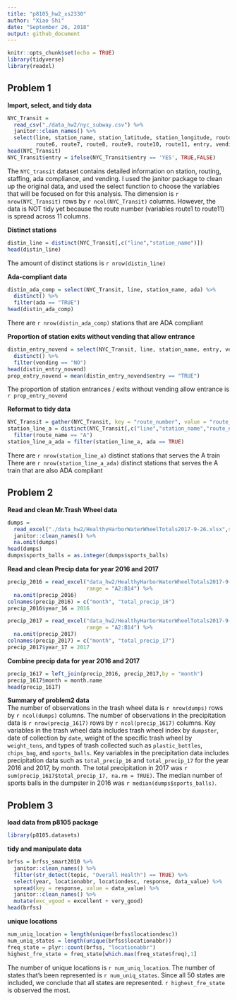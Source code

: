 ```yaml
---
title: "p8105_hw2_xs2330"
author: "Xiao Shi"
date: "September 26, 2018"
output: github_document
---
```


```r
knitr::opts_chunk$set(echo = TRUE)
library(tidyverse)
library(readxl)
```

## Problem 1
**Import, select, and tidy data**
```r
NYC_Transit = 
  read_csv("./data_hw2/nyc_subway.csv") %>%
  janitor::clean_names() %>%
  select(line, station_name, station_latitude, station_longitude, route1, route2, route3, route4, route5, 
         route6, route7, route8, route9, route10, route11, entry, vending, entrance_type, ada)
head(NYC_Transit)
NYC_Transit$entry = ifelse(NYC_Transit$entry == 'YES', TRUE,FALSE)
```

The `NYC_transit` dataset contains detailed information on station, routing, staffing, ada compliance, and vending. I used the janitor package to clean up the original data, and used the select function to choose the variables that will be focused on for this analysis. The dimension is `r nrow(NYC_Transit)` rows by `r ncol(NYC_Transit)` columns. However, the data is NOT tidy yet because the route number (variables route1 to route11) is spread across 11 columns.

**Distinct stations**
```r
distin_line = distinct(NYC_Transit[,c("line","station_name")])
head(distin_line)
```
The amount of distinct stations is `r nrow(distin_line)`

**Ada-compliant data**
```r
distin_ada_comp = select(NYC_Transit, line, station_name, ada) %>%
  distinct() %>%
  filter(ada == "TRUE")
head(distin_ada_comp)
```
There are `r nrow(distin_ada_comp)` stations that are ADA compliant

**Proportion of station exits without vending that allow entrance**
```r
distin_entry_novend = select(NYC_Transit, line, station_name, entry, vending) %>%
  distinct() %>%
  filter(vending == "NO")
head(distin_entry_novend)
prop_entry_novend = mean(distin_entry_novend$entry == "TRUE")
```
The proportion of station entrances / exits without vending allow entrance is `r prop_entry_novend`

**Reformat to tidy data**
```r
NYC_Transit = gather(NYC_Transit, key = "route_number", value = "route_name", route1:route11)
station_line_a = distinct(NYC_Transit[,c("line","station_name","route_name","ada")]) %>%
  filter(route_name == "A")
station_line_a_ada = filter(station_line_a, ada == TRUE)
```
There are `r nrow(station_line_a)` distinct stations that serves the A train  
There are `r nrow(station_line_a_ada)` distinct stations that serves the A train that are also ADA compliant

## Problem 2
**Read and clean Mr.Trash Wheel data**
```r
dumps = 
  read_excel("./data_hw2/HealthyHarborWaterWheelTotals2017-9-26.xlsx",sheet = 'Mr. Trash Wheel', range = cell_cols(1:14)) %>%
  janitor::clean_names() %>%
  na.omit(dumps)
head(dumps)
dumps$sports_balls = as.integer(dumps$sports_balls)
```

**Read and clean Precip data for year 2016 and 2017**
```r
precip_2016 = read_excel("data_hw2/HealthyHarborWaterWheelTotals2017-9-26.xlsx",sheet = '2016 Precipitation',
                         range = "A2:B14") %>%
  na.omit(precip_2016)
colnames(precip_2016) = c("month", "total_precip_16")
precip_2016$year_16 = 2016

precip_2017 = read_excel("data_hw2/HealthyHarborWaterWheelTotals2017-9-26.xlsx",sheet = '2017 Precipitation',
                         range = "A2:B14") %>%
  na.omit(precip_2017)
colnames(precip_2017) = c("month", "total_precip_17")
precip_2017$year_17 = 2017
```
**Combine precip data for year 2016 and 2017**
```r
precip_1617 = left_join(precip_2016, precip_2017,by = "month")
precip_1617$month = month.name
head(precip_1617)
```

**Summary of problem2 data**     
The number of observations in the trash wheel data is `r nrow(dumps)` rows by `r ncol(dumps)` columns. The number of observations in the precipitation data is `r nrow(precip_1617)` rows by `r ncol(precip_1617)` columns. Key variables in the trash wheel data includes trash wheel index by `dumpster`, date of collection by `date`, weight of the specific trash wheel by `weight_tons`, and types of trash collected such as `plastic_bottles`, `chips_bag`, and `sports_balls`. Key variables in the precipitation data includes precipitation data such as `total_precip_16` and `total_precip_17` for the year 2016 and 2017, by month. The total precipitation in 2017 was `r sum(precip_1617$total_precip_17, na.rm = TRUE)`. The median number of sports balls in the dumpster in 2016 was `r median(dumps$sports_balls)`.

## Problem 3
**load data from p8105 package**
```r
library(p8105.datasets)
```
**tidy and manipulate data**
```r
brfss = brfss_smart2010 %>%
  janitor::clean_names() %>%
  filter(str_detect(topic, "Overall Health") == TRUE) %>%
  select(year, locationabbr, locationdesc, response, data_value) %>%
  spread(key = response, value = data_value) %>%
  janitor::clean_names() %>%
  mutate(exc_vgood = excellent + very_good)
head(brfss)
```

**unique locations**
```r
num_uniq_location = length(unique(brfss$locationdesc))
num_uniq_states = length(unique(brfss$locationabbr))
freq_state = plyr::count(brfss, "locationabbr")
highest_fre_state = freq_state[which.max(freq_state$freq),1]
```
The number of unique locations is `r num_uniq_location`. The number of states that's been represented
is `r num_uniq_states`. Since all 50 states are included, we conclude that all states are represented. `r highest_fre_state` is observed the most.

